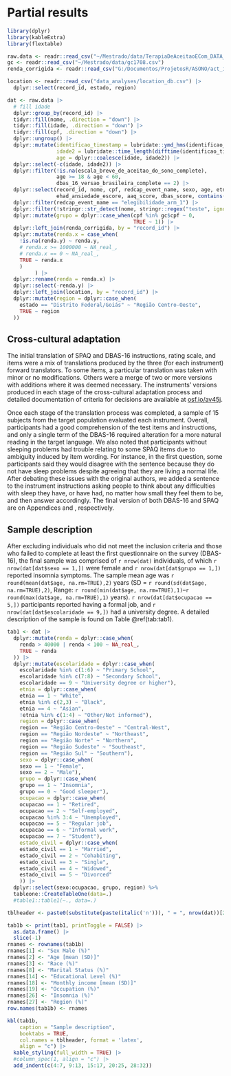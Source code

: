 
# Partial results

```r
library(dplyr)
library(kableExtra)
library(flextable)
```

```r
raw.data <- readr::read_csv("~/Mestrado/data/TerapiaDeAceitaoECom_DATA_2022-08-17_1702.csv")
gc <- readr::read_csv("~/Mestrado/data/gc1708.csv")
renda_corrigida <- readr::read_csv("G:/Documentos/ProjetosR/ASONO/act_insonia/dados/renda_corrigida_2610.csv")

location <- readr::read_csv("data_analyses/location_db.csv") |> 
  dplyr::select(record_id, estado, region)

dat <- raw.data |>
  # fill idade
  dplyr::group_by(record_id) |>  
  tidyr::fill(nome, .direction = "down") |>
  tidyr::fill(idade, .direction = "down") |> 
  tidyr::fill(cpf, .direction = "down") |> 
  dplyr::ungroup() |> 
  dplyr::mutate(identificao_timestamp = lubridate::ymd_hms(identificao_timestamp),
                idade2 = lubridate::time_length(difftime(identificao_timestamp, data_nascimento, unit="weeks"), "years"),
                age = dplyr::coalesce(idade, idade2)) |> 
  dplyr::select(-c(idade, idade2)) |> 
  dplyr::filter(!is.na(escala_breve_de_aceitao_do_sono_complete),
                age >= 18 & age < 60,
                dbas_16_versao_brasileira_complete == 2) |> 
  dplyr::select(record_id, nome, cpf, redcap_event_name, sexo, age, etnia, estado_civil, escolaridade, renda, ocupacao, igi_escore, ehad_depressao_escore,
                ehad_ansiedade_escore, aaq_score, dbas_score, contains("spaq_"), ebas_1:ebas_6) |> 
  dplyr::filter(redcap_event_name == "elegibilidade_arm_1") |> 
  dplyr::filter(!stringr::str_detect(nome, stringr::regex("teste", ignore_case = TRUE))) |> 
  dplyr::mutate(grupo = dplyr::case_when(cpf %in% gc$cpf ~ 0,
                                         TRUE ~ 1)) |> 
  dplyr::left_join(renda_corrigida, by = "record_id") |> 
  dplyr::mutate(renda.x = case_when(
    !is.na(renda.y) ~ renda.y,
    # renda.x >= 1000000 ~ NA_real_,
    # renda.x == 0 ~ NA_real_,
    TRUE ~ renda.x
    )
         ) |> 
  dplyr::rename(renda = renda.x) |> 
  dplyr::select(-renda.y) |> 
  dplyr::left_join(location, by = "record_id") |> 
  dplyr::mutate(region = dplyr::case_when(
    estado == "Distrito Federal/Goiás" ~ "Região Centro-Oeste",
    TRUE ~ region
  ))
```


## Cross-cultural adaptation

The initial translation of SPAQ and DBAS-16 instructions, rating scale, and items were a mix of translations produced by the three (for each instrument) forward translators. To some items, a particular translation was taken with minor or no modifications. Others were a merge of two or more versions with additions where it was deemed necessary. The instruments' versions produced in each stage of the cross-cultural adaptation process and detailed documentation of criteria for decisions are available at [osf.io/av45j](https://osf.io/av45j/).

Once each stage of the translation process was completed,  a sample of 15 subjects from the target population evaluated each instrument. Overall, participants had a good comprehension of the test items and instructions, and only a single term of the DBAS-16 required alteration for a more natural reading in the target language. We also noted that participants without sleeping problems had trouble relating to some SPAQ items due to ambiguity induced by item wording. For instance, in the first question, some participants said they would disagree with the sentence because they do not have sleep problems despite agreeing that they are living a normal life. After debating these issues with the original authors, we added a sentence to the instrument instructions asking people to think about any difficulties with sleep they have, or have had, no matter how small they feel them to be, and then answer accordingly. The final version of both DBAS-16 and SPAQ are on Appendices \ref{cads-16} and \ref{qaps}, respectively.

## Sample description

After excluding individuals who did not meet the inclusion criteria and those who failed to complete at least the first questionnaire on the survey (DBAS-16), the final sample was comprised of `r nrow(dat)` individuals, of which `r nrow(dat[dat$sexo == 1,])` were female and `r nrow(dat[dat$grupo == 1,])` reported insomnia symptoms. The sample mean age was `r round(mean(dat$age, na.rm=TRUE),2)` years (SD = `r round(sd(dat$age, na.rm=TRUE),2)`, Range: `r round(min(dat$age, na.rm=TRUE),1)`--`r round(max(dat$age, na.rm=TRUE),1)` years). `r nrow(dat[dat$ocupacao == 5,])` participants reported having a formal job, and `r nrow(dat[dat$escolaridade == 9,])` had a university degree. A detailed description of the sample is found on Table \@ref(tab:tab1).

```r
tab1 <- dat |> 
  dplyr::mutate(renda = dplyr::case_when(
    renda > 40000 | renda < 100 ~ NA_real_,
    TRUE ~ renda
  )) |> 
  dplyr::mutate(escolaridade = dplyr::case_when(
    escolaridade %in% c(1:6) ~ "Primary School",
    escolaridade %in% c(7:8) ~ "Secondary School",
    escolaridade == 9 ~ "University degree or higher"),
    etnia = dplyr::case_when(
    etnia == 1 ~ "White",
    etnia %in% c(2,3) ~ "Black",
    etnia == 4 ~ "Asian",
    !etnia %in% c(1:4) ~ "Other/Not informed"),
    region = dplyr::case_when(
    region == "Região Centro-Oeste" ~ "Central-West",
    region == "Região Nordeste" ~ "Northeast",
    region == "Região Norte" ~ "Northern",
    region == "Região Sudeste" ~ "Southeast",
    region == "Região Sul" ~ "Southern"),
    sexo = dplyr::case_when(
    sexo == 1 ~ "Female",
    sexo == 2 ~ "Male"),
    grupo = dplyr::case_when(
    grupo == 1 ~ "Insomnia",
    grupo == 0 ~ "Good sleeper"),
    ocupacao = dplyr::case_when(
    ocupacao == 1 ~ "Retired",
    ocupacao == 2 ~ "Self-employed",
    ocupacao %in% 3:4 ~ "Unemployed",
    ocupacao == 5 ~ "Regular job", 
    ocupacao == 6 ~ "Informal work",
    ocupacao == 7 ~ "Student"),
    estado_civil = dplyr::case_when(
    estado_civil == 1 ~ "Married",
    estado_civil == 2 ~ "Cohabiting",
    estado_civil == 3 ~ "Single",
    estado_civil == 4 ~ "Widowed",
    estado_civil == 5 ~ "Divorced"
    )) |> 
  dplyr::select(sexo:ocupacao, grupo, region) %>%
  tableone::CreateTableOne(data=.) 
  #table1::table1(~., data=.)
```


```r
tblheader <- paste0(substitute(paste(italic('n'))), " = ", nrow(dat))[2]

tab1b <- print(tab1, printToggle = FALSE) |> 
  as.data.frame() |> 
  slice(-1)
rnames <- rownames(tab1b)
rnames[1] <- "Sex Male (%)"
rnames[2] <- "Age [mean (SD)]"
rnames[3] <- "Race (%)"
rnames[8] <- "Marital Status (%)"
rnames[14] <- "Educational Level (%)"
rnames[18] <- "Monthly income [mean (SD)]"
rnames[19] <- "Occupation (%)"
rnames[26] <- "Insomnia (%)"
rnames[27] <- "Region (%)"
row.names(tab1b) <- rnames

kbl(tab1b,
    caption = "Sample description",
    booktabs = TRUE,
    col.names = tblheader, format = 'latex',
    align = "c") |>
  kable_styling(full_width = TRUE) |>
  #column_spec(1, align = "c") |>
  add_indent(c(4:7, 9:13, 15:17, 20:25, 28:32))
```




